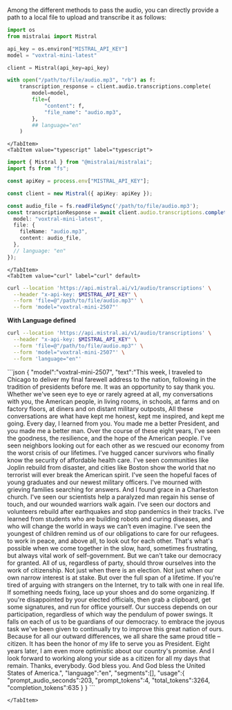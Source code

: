 
Among the different methods to pass the audio, you can directly provide a path to a local file to upload and transcribe it as follows:

<Tabs groupId="code">
    <TabItem value="python" label="python">

```python
import os
from mistralai import Mistral

api_key = os.environ["MISTRAL_API_KEY"]
model = "voxtral-mini-latest"

client = Mistral(api_key=api_key)

with open("/path/to/file/audio.mp3", "rb") as f:
    transcription_response = client.audio.transcriptions.complete(
        model=model,
        file={
            "content": f,
            "file_name": "audio.mp3",
        },
        ## language="en"
    )
```

    </TabItem>
    <TabItem value="typescript" label="typescript">

```typescript
import { Mistral } from "@mistralai/mistralai";
import fs from "fs";

const apiKey = process.env["MISTRAL_API_KEY"];

const client = new Mistral({ apiKey: apiKey });

const audio_file = fs.readFileSync('/path/to/file/audio.mp3');
const transcriptionResponse = await client.audio.transcriptions.complete({
  model: "voxtral-mini-latest",
  file: {
    fileName: "audio.mp3",
    content: audio_file,
  },
  // language: "en"
});
```

    </TabItem>
    <TabItem value="curl" label="curl" default>

```bash
curl --location 'https://api.mistral.ai/v1/audio/transcriptions' \
  --header "x-api-key: $MISTRAL_API_KEY" \
  --form 'file=@"/path/to/file/audio.mp3"' \
  --form 'model="voxtral-mini-2507"'
```

**With Language defined**  
```bash
curl --location 'https://api.mistral.ai/v1/audio/transcriptions' \
  --header "x-api-key: $MISTRAL_API_KEY" \
  --form 'file=@"/path/to/file/audio.mp3"' \
  --form 'model="voxtral-mini-2507"' \
  --form 'language="en"'
```
  </TabItem>
  <TabItem value="output" label="output">
```json
{
  "model":"voxtral-mini-2507",
  "text":"This week, I traveled to Chicago to deliver my final farewell address to the nation, following in the tradition of presidents before me. It was an opportunity to say thank you. Whether we've seen eye to eye or rarely agreed at all, my conversations with you, the American people, in living rooms, in schools, at farms and on factory floors, at diners and on distant military outposts, All these conversations are what have kept me honest, kept me inspired, and kept me going. Every day, I learned from you. You made me a better President, and you made me a better man. Over the course of these eight years, I've seen the goodness, the resilience, and the hope of the American people. I've seen neighbors looking out for each other as we rescued our economy from the worst crisis of our lifetimes. I've hugged cancer survivors who finally know the security of affordable health care. I've seen communities like Joplin rebuild from disaster, and cities like Boston show the world that no terrorist will ever break the American spirit. I've seen the hopeful faces of young graduates and our newest military officers. I've mourned with grieving families searching for answers. And I found grace in a Charleston church. I've seen our scientists help a paralyzed man regain his sense of touch, and our wounded warriors walk again. I've seen our doctors and volunteers rebuild after earthquakes and stop pandemics in their tracks. I've learned from students who are building robots and curing diseases, and who will change the world in ways we can't even imagine. I've seen the youngest of children remind us of our obligations to care for our refugees. to work in peace, and above all, to look out for each other. That's what's possible when we come together in the slow, hard, sometimes frustrating, but always vital work of self-government. But we can't take our democracy for granted. All of us, regardless of party, should throw ourselves into the work of citizenship. Not just when there is an election. Not just when our own narrow interest is at stake. But over the full span of a lifetime. If you're tired of arguing with strangers on the Internet, try to talk with one in real life. If something needs fixing, lace up your shoes and do some organizing. If you're disappointed by your elected officials, then grab a clipboard, get some signatures, and run for office yourself. Our success depends on our participation, regardless of which way the pendulum of power swings. It falls on each of us to be guardians of our democracy. to embrace the joyous task we've been given to continually try to improve this great nation of ours. Because for all our outward differences, we all share the same proud title – citizen. It has been the honor of my life to serve you as President. Eight years later, I am even more optimistic about our country's promise. And I look forward to working along your side as a citizen for all my days that remain. Thanks, everybody. God bless you. And God bless the United States of America.",
  "language":"en",
  "segments":[],
  "usage":{
    "prompt_audio_seconds":203,
    "prompt_tokens":4,
    "total_tokens":3264,
    "completion_tokens":635
  }
}
```

    </TabItem>
</Tabs>
